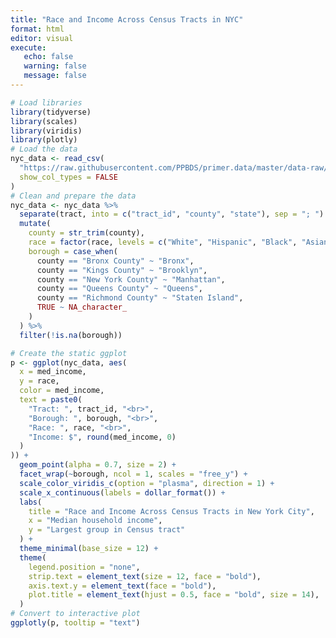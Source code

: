 ```yaml
---
title: "Race and Income Across Census Tracts in NYC"
format: html
editor: visual
execute:
   echo: false
   warning: false
   message: false
---
```

 

```r
# Load libraries
library(tidyverse)
library(scales)
library(viridis)
library(plotly)
# Load the data
nyc_data <- read_csv(
  "https://raw.githubusercontent.com/PPBDS/primer.data/master/data-raw/nyc_tracts.csv",
  show_col_types = FALSE
)
# Clean and prepare the data
nyc_data <- nyc_data %>%
  separate(tract, into = c("tract_id", "county", "state"), sep = "; ") %>%
  mutate(
    county = str_trim(county),
    race = factor(race, levels = c("White", "Hispanic", "Black", "Asian")),
    borough = case_when(
      county == "Bronx County" ~ "Bronx",
      county == "Kings County" ~ "Brooklyn",
      county == "New York County" ~ "Manhattan",
      county == "Queens County" ~ "Queens",
      county == "Richmond County" ~ "Staten Island",
      TRUE ~ NA_character_
    )
  ) %>%
  filter(!is.na(borough))
```


```r
# Create the static ggplot
p <- ggplot(nyc_data, aes(
  x = med_income,
  y = race,
  color = med_income,
  text = paste0(
    "Tract: ", tract_id, "<br>",
    "Borough: ", borough, "<br>",
    "Race: ", race, "<br>",
    "Income: $", round(med_income, 0)
  )
)) +
  geom_point(alpha = 0.7, size = 2) +
  facet_wrap(~borough, ncol = 1, scales = "free_y") +
  scale_color_viridis_c(option = "plasma", direction = 1) +
  scale_x_continuous(labels = dollar_format()) +
  labs(
    title = "Race and Income Across Census Tracts in New York City",
    x = "Median household income",
    y = "Largest group in Census tract"
  ) +
  theme_minimal(base_size = 12) +
  theme(
    legend.position = "none",
    strip.text = element_text(size = 12, face = "bold"),
    axis.text.y = element_text(face = "bold"),
    plot.title = element_text(hjust = 0.5, face = "bold", size = 14),
  )
# Convert to interactive plot
ggplotly(p, tooltip = "text")
```